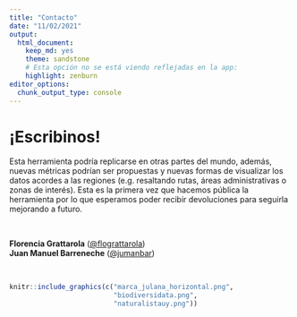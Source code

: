 ```yaml
---
title: "Contacto"
date: "11/02/2021"
output: 
  html_document: 
    keep_md: yes
    theme: sandstone
    # Esta opción no se está viendo reflejadas en la app:
    highlight: zenburn
editor_options: 
  chunk_output_type: console
---
```


# ¡Escribinos!

Esta herramienta podría replicarse en otras partes del mundo, además, nuevas métricas podrían ser propuestas y nuevas formas de visualizar los datos acordes a las regiones (e.g. resaltando rutas, áreas administrativas o zonas de interés). Esta es la primera vez que hacemos pública la herramienta por lo que esperamos poder recibir devoluciones para seguirla mejorando a futuro.   

<br>

**Florencia Grattarola** ([@flograttarola](https://twitter.com/flograttarola))  
**Juan Manuel Barreneche** ([@jumanbar](https://twitter.com/eldromedario)) 

<br>

```r
knitr::include_graphics(c("marca_julana_horizontal.png",
                          "biodiversidata.png",
                          "naturalistauy.png"))
```

<br>
